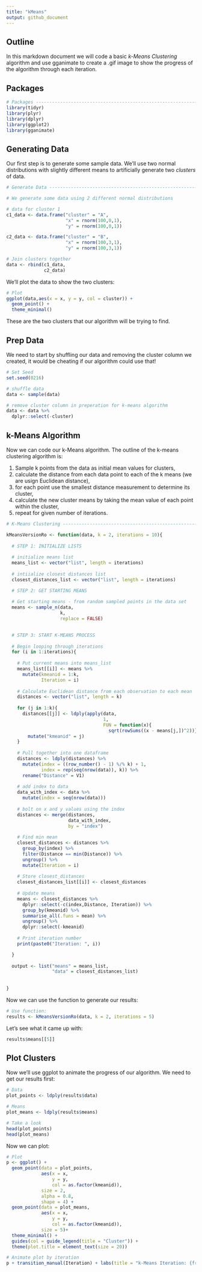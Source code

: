 ```yaml
---
title: "kMeans"
output: github_document
---
```


## Outline

In this markdown document we will code a basic *k-Means Clustering* algorithm and use gganimate to create a .gif image to show the progress of the algorithm through each iteration.

## Packages
```r
# Packages ----------------------------------------------------------------
library(tidyr)
library(plyr)
library(dplyr)
library(ggplot2)
library(gganimate)
```

## Generating Data

Our first step is to generate some sample data. We'll use two normal distributions with slightly different means to artificially generate two *clusters* of data. 

```r
# Generate Data -----------------------------------------------------------

# We generate some data using 2 different normal distributions

# data for cluster 1
c1_data <- data.frame("cluster" = "A",
                      "x" = rnorm(100,0,1),
                      "y" = rnorm(100,0,1))

c2_data <- data.frame("cluster" = "B",
                      "x" = rnorm(100,3,1),
                      "y" = rnorm(100,3,1))

# Join clusters together
data <- rbind(c1_data,
              c2_data)
```

We'll plot the data to show the two clusters:

```r
# Plot
ggplot(data,aes(x = x, y = y, col = cluster)) +
  geom_point() +
  theme_minimal()
```

These are the two clusters that our algorithm will be trying to find.

## Prep Data

We need to start by shuffling our data and removing the cluster column we created, it would be cheating if our algorithm could use that!

```r
# Set Seed
set.seed(0216)

# shuffle data
data <- sample(data)

# remove cluster column in preperation for k-means algorithm
data <- data %>%
  dplyr::select(-cluster)
```

## k-Means Algorithm

Now we can code our k-Means algorithm. The outline of the k-means clustering algorithm is:

1. Sample k points from the data as initial mean values for clusters,
2. calculate the distance from each data point to each of the k means (we are usign Euclidean distance),
3. for each point use the smallest distance measurement to determine its cluster,
4. calculate the new cluster means by taking the mean value of each point within the cluster,
5. repeat for given number of iterations.

```r
# K-Means Clustering ------------------------------------------------------

kMeansVersionRo <- function(data, k = 2, iterations = 10){
  
  # STEP 1: INITIALIZE LISTS
  
  # initialize means list
  means_list <- vector("list", length = iterations)
  
  # intiialize closest distances list
  closest_distances_list <- vector("list", length = iterations)

  # STEP 2: GET STARTING MEANS
  
  # Get starting means - from random sampled points in the data set
  means <- sample_n(data,
                    k,
                    replace = FALSE)

  
  # STEP 3: START K-MEANS PROCESS
  
  # Begin looping through iterations
  for (i in 1:iterations){
  
    # Put current means into means_list
    means_list[[i]] <- means %>%
      mutate(kmeanid = 1:k,
             Iteration = i)
    
    # Calculate Euclidean distance from each observation to each mean
    distances <- vector("list", length = k)
    
    for (j in 1:k){
      distances[[j]] <- ldply(apply(data,
                                    1,
                                    FUN = function(x){
                                      sqrt(rowSums((x - means[j,])^2))})) %>%
        mutate("kmeanid" = j)
    }
    
    # Pull together into one dataframe
    distances <- ldply(distances) %>%
      mutate(index = ((row_number() - 1) %/% k) + 1,
             index = rep(seq(nrow(data)), k)) %>%
      rename("Distance" = V1)
    
    # add index to data
    data_with_index <- data %>%
      mutate(index = seq(nrow(data)))
    
    # bolt on x and y values using the index
    distances <- merge(distances,
                       data_with_index,
                       by = "index")
    
    # Find min mean
    closest_distances <- distances %>%
      group_by(index) %>%
      filter(Distance == min(Distance)) %>%
      ungroup() %>%
      mutate(Iteration = i)
    
    # Store closest_distances
    closest_distances_list[[i]] <- closest_distances
    
    # Update means
    means <- closest_distances %>%
      dplyr::select(-c(index,Distance, Iteration)) %>%
      group_by(kmeanid) %>%
      summarise_all(.funs = mean) %>%
      ungroup() %>%
      dplyr::select(-kmeanid)
    
    # Print iteration number
    print(paste0("Iteration: ", i))

  }
  
  output <- list("means" = means_list,
                 "data" = closest_distances_list)
  
  
}
```

Now we can use the function to generate our results:

```r
# Use function:
results <- kMeansVersionRo(data, k = 2, iterations = 5)
```

Let's see what it came up with:

```r
results$means[[5]]
```


## Plot Clusters

Now we'll use ggplot to animate the progress of our algorithm. We need to get our results first:

```r
# Data
plot_points <- ldply(results$data)

# Means
plot_means <- ldply(results$means)

# Take a look
head(plot_points)
head(plot_means)
```

Now we can plot:

```r
# Plot
p <- ggplot() +
  geom_point(data = plot_points,
             aes(x = x,
                 y = y,
                 col = as.factor(kmeanid)),
             size = 2,
             alpha = 0.8,
             shape = 4) +
  geom_point(data = plot_means,
             aes(x = x,
                 y = y,
                 col = as.factor(kmeanid)),
             size = 5)+
  theme_minimal() +
  guides(col = guide_legend(title = "Cluster")) +
  theme(plot.title = element_text(size = 20))

# Animate plot by iteration
p + transition_manual(Iteration) + labs(title = "k-Means Iteration: {frame}")
```